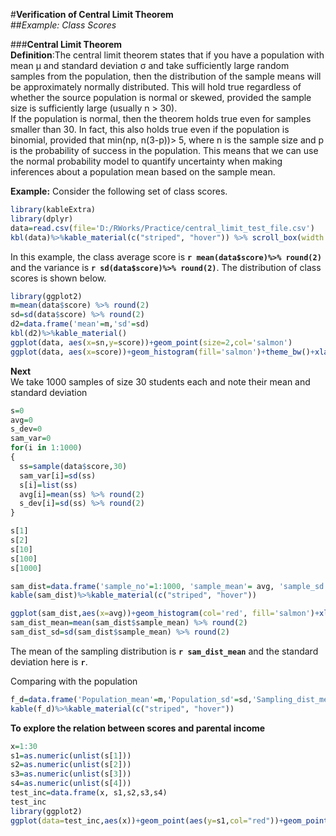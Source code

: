 
#**Verification of Central Limit Theorem**  
##*Example: Class Scores*
          
###**Central Limit Theorem**  
**Definition**:The central limit theorem states that if you have a population with mean μ and standard deviation σ and take sufficiently large random samples from the population, then the distribution of the sample means will be approximately normally distributed. This will hold true regardless of whether the source population is normal or skewed, provided the sample size is sufficiently large (usually n > 30).   
If the population is normal, then the theorem holds true even for samples smaller than 30. In fact, this also holds true even if the population is binomial, provided that min(np, n(3-p))> 5, where n is the sample size and p is the probability of success in the population. This means that we can use the normal probability model to quantify uncertainty when making inferences about a population mean based on the sample mean.
  
**Example:** Consider the following set of class scores. 
```r
library(kableExtra)
library(dplyr)
data=read.csv(file='D:/RWorks/Practice/central_limit_test_file.csv')
kbl(data)%>%kable_material(c("striped", "hover")) %>% scroll_box(width = "1050px", height = "400px")
```
    
In this example, the class average score is **`r mean(data$score)%>% round(2)`** and the variance is  **`r sd(data$score)%>% round(2)`**. The distribution of class scores is shown below.    
```r
library(ggplot2)
m=mean(data$score) %>% round(2)
sd=sd(data$score) %>% round(2)
d2=data.frame('mean'=m,'sd'=sd)
kbl(d2)%>%kable_material()
ggplot(data, aes(x=sn,y=score))+geom_point(size=2,col='salmon')
ggplot(data, aes(x=score))+geom_histogram(fill='salmon')+theme_bw()+xlab('Scores')+ylab('Frequency')+ggtitle('Class Score Distribution')+geom_vline(xintercept = mean(data$score), color = "red", linetype = "longdash")
```
  
**Next**  
We take 1000 samples of size 30 students each and note their mean and standard deviation
```r
s=0
avg=0
s_dev=0
sam_var=0
for(i in 1:1000)
{
  ss=sample(data$score,30)
  sam_var[i]=sd(ss)
  s[i]=list(ss)
  avg[i]=mean(ss) %>% round(2)
  s_dev[i]=sd(ss) %>% round(2)
}

s[1]
s[2]
s[10]
s[100]
s[1000]

sam_dist=data.frame('sample_no'=1:1000, 'sample_mean'= avg, 'sample_sd'=s_dev) 
kable(sam_dist)%>%kable_material(c("striped", "hover"))

ggplot(sam_dist,aes(x=avg))+geom_histogram(col='red', fill='salmon')+xlab('Individual Sample mean')+ylab('Frequency')+ggtitle('Sampling Distribution')+geom_vline(xintercept = mean(sam_dist$sample_mean), color = "black", linetype = "longdash")
sam_dist_mean=mean(sam_dist$sample_mean) %>% round(2)
sam_dist_sd=sd(sam_dist$sample_mean) %>% round(2)

```
  
The mean of the sampling distribution is **`r sam_dist_mean`** and the standard deviation here is **`r `**.
  
Comparing with the population  
```r
f_d=data.frame('Population_mean'=m,'Population_sd'=sd,'Sampling_dist_mean'=sam_dist_mean,'Sampling_dist_sd'=sam_dist_sd)
kable(f_d)%>%kable_material(c("striped", "hover"))

```
   

**To explore the relation between scores and parental income**  
````r
x=1:30
s1=as.numeric(unlist(s[1]))
s2=as.numeric(unlist(s[2]))
s3=as.numeric(unlist(s[3]))
s4=as.numeric(unlist(s[4]))
test_inc=data.frame(x, s1,s2,s3,s4)
test_inc
library(ggplot2)
ggplot(data=test_inc,aes(x))+geom_point(aes(y=s1,col="red"))+geom_point(aes(y=s2),col="orange")+geom_point(aes(y=s3,col="pink"))+geom_point(aes(y=s4,color="salmon"))+ggtitle('Parental Income vs Test scores')+xlab('Parental Income')+ylab('Test Scores')+theme_minimal()
````



